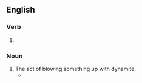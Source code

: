 ==English==

===Verb===
{{head|en|present participle}}

# {{present participle of|dynamite|lang=en|nocat=1}}

===Noun===
{{en-noun}}

# The act of blowing something up with dynamite.
#* {{quote-text|year=2001|author=Arelo Sederberg|title=The Dynamite Conspiracy|page=569|passage=Hockin was emerging as a principal target-villain in the case, a traitor to his union yet a key figure in the '''dynamitings'''.}}